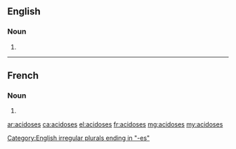 ==English==

===Noun===
{{head|en|noun plural form}}

# {{plural of|acidosis|lang=en}}

[[Category:English irregular plurals ending in "-es"]]

----

==French==

===Noun===
{{head|fr|noun plural form|g=f}}

# {{plural of|acidose|lang=fr}}

[[ar:acidoses]]
[[ca:acidoses]]
[[el:acidoses]]
[[fr:acidoses]]
[[mg:acidoses]]
[[my:acidoses]]